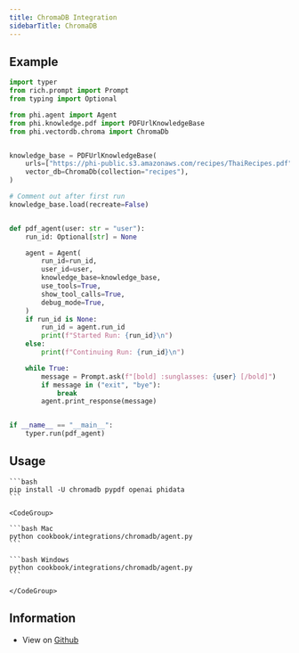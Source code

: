 ```yaml
---
title: ChromaDB Integration
sidebarTitle: ChromaDB
---
```


## Example

```python
import typer
from rich.prompt import Prompt
from typing import Optional

from phi.agent import Agent
from phi.knowledge.pdf import PDFUrlKnowledgeBase
from phi.vectordb.chroma import ChromaDb


knowledge_base = PDFUrlKnowledgeBase(
    urls=["https://phi-public.s3.amazonaws.com/recipes/ThaiRecipes.pdf"],
    vector_db=ChromaDb(collection="recipes"),
)

# Comment out after first run
knowledge_base.load(recreate=False)


def pdf_agent(user: str = "user"):
    run_id: Optional[str] = None

    agent = Agent(
        run_id=run_id,
        user_id=user,
        knowledge_base=knowledge_base,
        use_tools=True,
        show_tool_calls=True,
        debug_mode=True,
    )
    if run_id is None:
        run_id = agent.run_id
        print(f"Started Run: {run_id}\n")
    else:
        print(f"Continuing Run: {run_id}\n")

    while True:
        message = Prompt.ask(f"[bold] :sunglasses: {user} [/bold]")
        if message in ("exit", "bye"):
            break
        agent.print_response(message)


if __name__ == "__main__":
    typer.run(pdf_agent)

```

## Usage

<Steps>
  <Snippet file="create-venv-step.mdx" />

  <Step title="Install libraries">

    ```bash
    pip install -U chromadb pypdf openai phidata
    ```

  </Step>

  <Step title="Run ChromaDB Agent">

    <CodeGroup>

    ```bash Mac
    python cookbook/integrations/chromadb/agent.py
    ```

    ```bash Windows
    python cookbook/integrations/chromadb/agent.py
    ```

    </CodeGroup>

  </Step>

</Steps>

## Information

- View on [Github](https://github.com/agno-agi/phidata/tree/main/cookbook/integrations/chromadb/agent.py)
